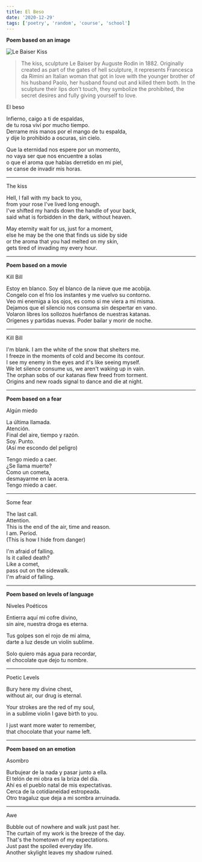 ```yaml
---
title: El Beso
date: '2020-12-29'
tags: ['poetry', 'random', 'course', 'school']
---
```


**Poem based on an image**

![Le Baiser Kiss](/static/images/poetry/Le_Baiser.jpg)

> The kiss, sculpture Le Baiser by Auguste Rodin in 1882. Originally created as part of the gates of hell sculpture, it represents Francesca da Rimini an Italian woman that got in love with the younger brother of his husband Paolo, her husband found out and killed them both. In the sculpture their lips don't touch, they symbolize the prohibited, the secret desires and fully giving yourself to love.

<div className="italic">
El beso<br/>

Infierno, caigo a ti de espaldas,<br/>
de tu rosa viví por mucho tiempo.<br/>
Derrame mis manos por el mango de tu espalda,<br/>
y dije lo prohibido a oscuras, sin cielo.<br/>

Que la eternidad nos espere por un momento,<br/>
no vaya ser que nos encuentre a solas<br/>
o que el aroma que habías derretido en mi piel,<br/>
se canse de invadir mis horas.<br/>
</div>

***

<div className = "italic">
The kiss<br/>

Hell, I fall with my back to you, <br/>
from your rose I've lived long enough. <br/>
I've shifted my hands down the handle of your back, <br/>
said what is forbidden in the dark, without heaven. <br/>

May eternity wait for us, just for a moment, <br/>
else he may be the one that finds us side by side <br/>
or the aroma that you had melted on my skin, <br/>
gets tired of invading my every hour. <br/>
</div>

***

**Poem based on a movie**

<div className="italic">
Kill Bill<br/>

Estoy en blanco. Soy el blanco de la nieve que me acobija.<br/>
Congelo con el frio los instantes y me vuelvo su contorno.<br/>
Veo mi enemiga a los ojos, es como si me viera a mi misma.<br/>
Dejamos que el silencio nos consuma sin despertar en vano.<br/>
Volaron libres los sollozos huérfanos de nuestras katanas.<br/>
Orígenes y partidas nuevas. Poder bailar y morir de noche.<br/>
</div>

***

<div className = "italic">
Kill Bill <br/>

I'm blank. I am the white of the snow that shelters me. <br/>
I freeze in the moments of cold and become its contour. <br/>
I see my enemy in the eyes and it's like seeing myself. <br/>
We let silence consume us, we aren't waking up in vain. <br/>
The orphan sobs of our katanas flew freed from torment. <br/>
Origins and new roads signal to dance and die at night. <br/>
</div>

***

**Poem based on a fear**

<div className="italic">
Algún miedo<br/>

La última llamada.<br/>
Atención.<br/>
Final del aire, tiempo y razón.<br/>
Soy.    Punto.<br/>
(Así me escondo del peligro)<br/>

Tengo miedo a caer.<br/>
¿Se llama muerte?<br/>
Como un cometa,<br/>
desmayarme en la acera.<br/>
Tengo miedo a caer.<br/>

</div>

***

<div className = "italic">
Some fear<br/>

The last call.<br/>
Attention.<br/>
This is the end of the air, time and reason.<br/>
I am. Period. <br/>
(This is how I hide from danger) <br/>

I'm afraid of falling. <br/>
Is it called death? <br/>
Like a comet, <br/>
pass out on the sidewalk.<br/>
I'm afraid of falling.<br/>

</div>

***

**Poem based on levels of language**

<div className="italic">
Niveles Poéticos<br/>

Entierra aquí mi cofre divino,<br/>
sin aire, nuestra droga es eterna.<br/>

Tus golpes son el rojo de mi alma,<br/>
darte a luz desde un violín sublime.<br/>

Solo quiero más agua para recordar,<br/>
el chocolate que dejo tu nombre.<br/>
</div>

***

<div className = "italic">
Poetic Levels <br/>

Bury here my divine chest, <br/>
without air, our drug is eternal. <br/>

Your strokes are the red of my soul, <br/>
in a sublime violin I gave birth to you.<br/>

I just want more water to remember, <br/>
that chocolate that your name left. <br/>
</div>

***

**Poem based on an emotion**

<div className="italic">
Asombro<br/>

Burbujear de la nada y pasar junto a ella.<br/>
El telón de mi obra es la briza del día.<br/>
Ahí es el pueblo natal de mis expectativas.<br/>
Cerca de la cotidianeidad estropeada.<br/>
Otro tragaluz que deja a mi sombra arruinada.<br/>

</div>

***

<div className = "italic">
Awe<br/>

Bubble out of nowhere and walk just past her.<br/>
The curtain of my work is the breeze of the day. <br/>
That's the hometown of my expectations. <br/>
Just past the spoiled everyday life. <br/>
Another skylight leaves my shadow ruined. <br/>
</div>

